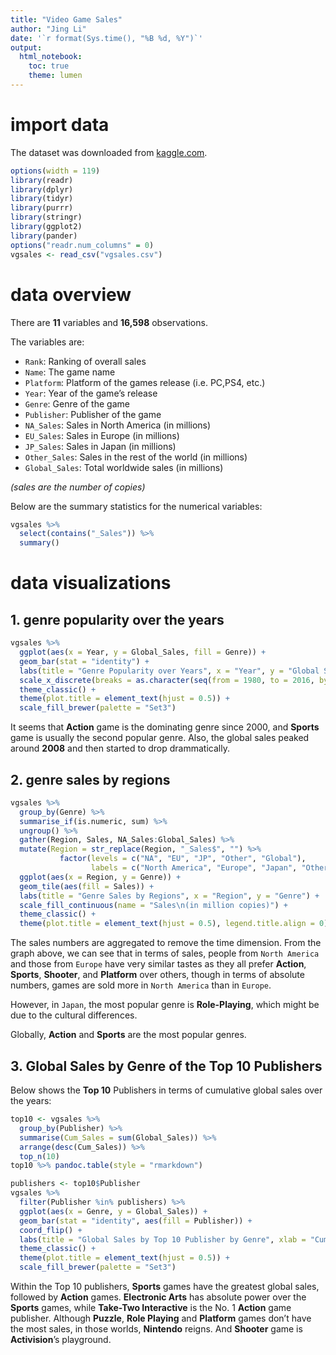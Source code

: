 ```yaml
---
title: "Video Game Sales"
author: "Jing Li"
date: '`r format(Sys.time(), "%B %d, %Y")`'
output:
  html_notebook:
    toc: true
    theme: lumen
---
```


# import data

The dataset was downloaded from [kaggle.com](https://www.kaggle.com/gregorut/videogamesales). 

```r
options(width = 119)
library(readr)
library(dplyr)
library(tidyr)
library(purrr)
library(stringr)
library(ggplot2)
library(pander)
options("readr.num_columns" = 0)
vgsales <- read_csv("vgsales.csv")
```

# data overview

There are __11__ variables and __16,598__ observations.

The variables are:

* `Rank`: Ranking of overall sales
* `Name`: The game name
* `Platform`: Platform of the games release (i.e. PC,PS4, etc.)
* `Year`: Year of the game's release
* `Genre`: Genre of the game
* `Publisher`: Publisher of the game
* `NA_Sales`: Sales in North America (in millions)
* `EU_Sales`: Sales in Europe (in millions)
* `JP_Sales`: Sales in Japan (in millions)
* `Other_Sales`: Sales in the rest of the world (in millions)
* `Global_Sales`: Total worldwide sales (in millions)

_(sales are the number of copies)_

Below are the summary statistics for the numerical variables:

```r
vgsales %>% 
  select(contains("_Sales")) %>% 
  summary()
```

# data visualizations

## 1. genre popularity over the years
```r
vgsales %>% 
  ggplot(aes(x = Year, y = Global_Sales, fill = Genre)) +
  geom_bar(stat = "identity") +
  labs(title = "Genre Popularity over Years", x = "Year", y = "Global Sales (in milion copies)") +
  scale_x_discrete(breaks = as.character(seq(from = 1980, to = 2016, by = 4))) +
  theme_classic() +
  theme(plot.title = element_text(hjust = 0.5)) +
  scale_fill_brewer(palette = "Set3")
```

It seems that __Action__ game is the dominating genre since 2000, and __Sports__ game is usually the second popular genre.
Also, the global sales peaked around __2008__ and then started to drop drammatically. 

## 2. genre sales by regions

```r
vgsales %>% 
  group_by(Genre) %>% 
  summarise_if(is.numeric, sum) %>% 
  ungroup() %>% 
  gather(Region, Sales, NA_Sales:Global_Sales) %>% 
  mutate(Region = str_replace(Region, "_Sales$", "") %>% 
           factor(levels = c("NA", "EU", "JP", "Other", "Global"),
                  labels = c("North America", "Europe", "Japan", "Other", "Global"))) %>% 
  ggplot(aes(x = Region, y = Genre)) +
  geom_tile(aes(fill = Sales)) +
  labs(title = "Genre Sales by Regions", x = "Region", y = "Genre") +
  scale_fill_continuous(name = "Sales\n(in million copies)") +
  theme_classic() +
  theme(plot.title = element_text(hjust = 0.5), legend.title.align = 0)
```

The sales numbers are aggregated to remove the time dimension. From the graph above, we can see that in terms of sales, people from `North America` and those from `Europe` have very similar tastes as they all prefer __Action__, __Sports__, __Shooter__, and 
__Platform__ over others, though in terms of absolute numbers, games are sold more in `North America` than in `Europe`. 

However, in `Japan`, the most popular genre is __Role-Playing__, which might be due to the cultural differences.

Globally, __Action__ and __Sports__ are the most popular genres.

## 3. Global Sales by Genre of the Top 10 Publishers

Below shows the __Top 10__ Publishers in terms of cumulative global sales over the years:
```r
top10 <- vgsales %>% 
  group_by(Publisher) %>% 
  summarise(Cum_Sales = sum(Global_Sales)) %>% 
  arrange(desc(Cum_Sales)) %>% 
  top_n(10)
top10 %>% pandoc.table(style = "rmarkdown")
```

```r
publishers <- top10$Publisher
vgsales %>% 
  filter(Publisher %in% publishers) %>% 
  ggplot(aes(x = Genre, y = Global_Sales)) +
  geom_bar(stat = "identity", aes(fill = Publisher)) +
  coord_flip() +
  labs(title = "Global Sales by Top 10 Publisher by Genre", xlab = "Cumulative Global Sales") +
  theme_classic() +
  theme(plot.title = element_text(hjust = 0.5)) +
  scale_fill_brewer(palette = "Set3")
```

Within the Top 10 publishers, __Sports__ games have the greatest global sales, followed by __Action__ games. 
__Electronic Arts__ has absolute power over the __Sports__ games, while __Take-Two Interactive__ is the No. 1 __Action__
game publisher. Although __Puzzle__, __Role Playing__ and __Platform__ games don't have the most sales, in those worlds, 
__Nintendo__ reigns. And __Shooter__ game is __Activision__'s playground.
